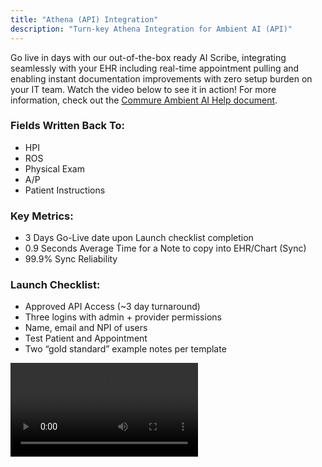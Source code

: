 ```yaml
---
title: "Athena (API) Integration"
description: "Turn-key Athena Integration for Ambient AI (API)"
---
```


Go live in days with our out-of-the-box ready AI Scribe, integrating seamlessly with your EHR including real-time appointment pulling and enabling instant documentation improvements with zero setup burden on your IT team. Watch the video below to see it in action! For more information, check out the [Commure Ambient AI Help document](https://docs.ambient.commure.com/get_started/overview).

### Fields Written Back To:

- HPI
- ROS
- Physical Exam
- A/P
- Patient Instructions

### Key Metrics:

- 3 Days Go-Live date upon Launch checklist completion
- 0.9 Seconds Average Time for a Note to copy into EHR/Chart (Sync)
- 99.9% Sync Reliability

### Launch Checklist:

- Approved API Access (~3 day turnaround)
- Three logins with admin + provider permissions
- Name, email and NPI of users
- Test Patient and Appointment
- Two “gold standard” example notes per template

<video controls className="w-full aspect-video rounded-xl" src="https://drive.google.com/file/d/1eFYzuAFtA1Q3TDkenpyNI-0fdkaUNuh0/view?usp=sharing" />